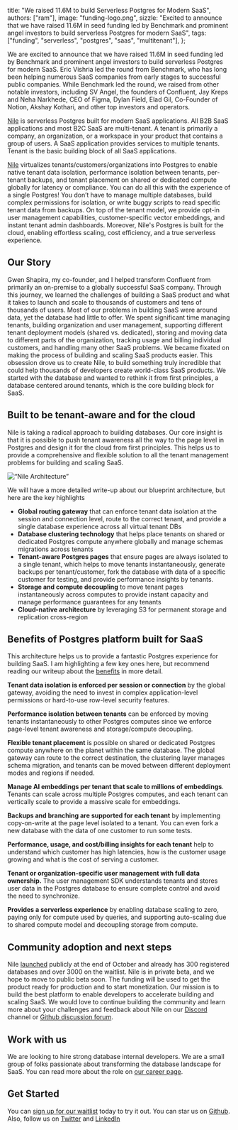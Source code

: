   title: "We raised 11.6M to build Serverless Postgres for Modern SaaS",
  authors: ["ram"],
  image: "funding-logo.png",
  sizzle:
    "Excited to announce that we have raised 11.6M in seed funding led by Benchmark and prominent angel investors to build serverless Postgres for modern SaaS",
  tags: ["funding", "serverless", "postgres", "saas", "multitenant"],
};

We are excited to announce that we have raised 11.6M in seed funding led by Benchmark and prominent angel investors to build serverless Postgres for modern SaaS. Eric Vishria led the round from Benchmark, who has long been helping numerous SaaS companies from early stages to successful public companies. While Benchmark led the round, we raised from other notable investors, including SV Angel, the founders of Confluent, Jay Kreps and Neha Narkhede, CEO of Figma, Dylan Field, Elad Gil, Co-Founder of Notion, Akshay Kothari, and other top investors and operators.

[Nile](https://www.thenile.dev/docs/nile-in-3-minutes) is serverless Postgres built for modern SaaS applications. All B2B SaaS applications and most B2C SaaS are multi-tenant. A tenant is primarily a company, an organization, or a workspace in your product that contains a group of users. A SaaS application provides services to multiple tenants. Tenant is the basic building block of all SaaS applications.

[Nile](https://www.thenile.dev/docs/nile-in-3-minutes) virtualizes tenants/customers/organizations into Postgres to enable native tenant data isolation, performance isolation between tenants, per-tenant backups, and tenant placement on shared or dedicated compute globally for latency or compliance. You can do all this with the experience of a single Postgres! You don’t have to manage multiple databases, build complex permissions for isolation, or write buggy scripts to read specific tenant data from backups. On top of the tenant model, we provide opt-in user management capabilities, customer-specific vector embeddings, and instant tenant admin dashboards. Moreover, Nile's Postgres is built for the cloud, enabling effortless scaling, cost efficiency, and a true serverless experience.

## Our Story

Gwen Shapira, my co-founder, and I helped transform Confluent from primarily an on-premise to a globally successful SaaS company. Through this journey, we learned the challenges of building a SaaS product and what it takes to launch and scale to thousands of customers and tens of thousands of users. Most of our problems in building SaaS were around data, yet the database had little to offer. We spent significant time managing tenants, building organization and user management, supporting different tenant deployment models (shared vs. dedicated), storing and moving data to different parts of the organization, tracking usage and billing individual customers, and handling many other SaaS problems. We became fixated on making the process of building and scaling SaaS products easier. This obsession drove us to create Nile, to build something truly incredible that could help thousands of developers create world-class SaaS products. We started with the database and wanted to rethink it from first principles, a database centered around tenants, which is the core building block for SaaS.
## Built to be tenant-aware and for the cloud

Nile is taking a radical approach to building databases. Our core insight is that it is possible to push tenant awareness all the way to the page level in Postgres and design it for the cloud from first principles. This helps us to provide a comprehensive and flexible solution to all the tenant management problems for building and scaling SaaS.

![“Nile Architecture”](/blog/architecture.png)

We will have a more detailed write-up about our blueprint architecture, but here are the key highlights

- **Global routing gateway** that can enforce tenant data isolation at the session and connection level, route to the correct tenant, and provide a single database experience across all virtual tenant DBs
- **Database clustering technology** that helps place tenants on shared or dedicated Postgres compute anywhere globally and manage schemas migrations across tenants
- **Tenant-aware Postgres pages** that ensure pages are always isolated to a single tenant, which helps to move tenants instantaneously, generate backups per tenant/customer, fork the database with data of a specific customer for testing, and provide performance insights by tenants.
- **Storage and compute decoupling** to move tenant pages instantaneously across computes to provide instant capacity and manage performance guarantees for any tenants
- **Cloud-native architecture** by leveraging S3 for permanent storage and replication cross-region

## Benefits of Postgres platform built for SaaS

This architecture helps us to provide a fantastic Postgres experience for building SaaS. I am highlighting a few key ones here, but recommend reading our writeup about the [benefits](https://www.thenile.dev/docs/nile-in-3-minutes) in more detail.

**Tenant data isolation is enforced per session or connection** by the global gateway, avoiding the need to invest in complex application-level permissions or hard-to-use row-level security features.

**Performance isolation between tenants** can be enforced by moving tenants instantaneously to other Postgres computes since we enforce page-level tenant awareness and storage/compute decoupling.

**Flexible tenant placement** is possible on shared or dedicated Postgres compute anywhere on the planet within the same database. The global gateway can route to the correct destination, the clustering layer manages schema migration, and tenants can be moved between different deployment modes and regions if needed.

**Manage AI embeddings per tenant that scale to millions of embeddings**. Tenants can scale across multiple Postgres computes, and each tenant can vertically scale to provide a massive scale for embeddings.

**Backups and branching are supported for each tenant** by implementing copy-on-write at the page level isolated to a tenant. You can even fork a new database with the data of one customer to run some tests.

**Performance, usage, and cost/billing insights for each tenant** help to understand which customer has high latencies, how is the customer usage growing and what is the cost of serving a customer.

**Tenant or organization-specific user management with full data ownership.** The user management SDK understands tenants and stores user data in the Postgres database to ensure complete control and avoid the need to synchronize.

**Provides a serverless experience** by enabling database scaling to zero, paying only for compute used by queries, and supporting auto-scaling due to shared compute model and decoupling storage from compute.

## Community adoption and next steps

Nile [launched](https://www.thenile.dev/blog/app/blog/introducing-nile) publicly at the end of October and already has 300 registered databases and over 3000 on the waitlist. Nile is in private beta, and we hope to move to public beta soon. The funding will be used to get the product ready for production and to start monetization. Our mission is to build the best platform to enable developers to accelerate building and scaling SaaS. We would love to continue building the community and learn more about your challenges and feedback about Nile on our [Discord](https://discord.com/invite/8UuBB84tTy) channel or [Github discussion forum](https://github.com/orgs/niledatabase/discussions).
## Work with us

We are looking to hire strong database internal developers. We are a small group of folks passionate about transforming the database landscape for SaaS. You can read more about the role on [our career page](https://www.thenile.dev/careers/founding-engineer-database-internals).
## Get Started

You can [sign up for our waitlist](https://www.thenile.dev/) today to try it out. You can star us on [Github](https://github.com/niledatabase/niledatabase). Also, follow us on [Twitter](https://twitter.com/niledatabase) and [LinkedIn](https://www.linkedin.com/company/niledatabase)